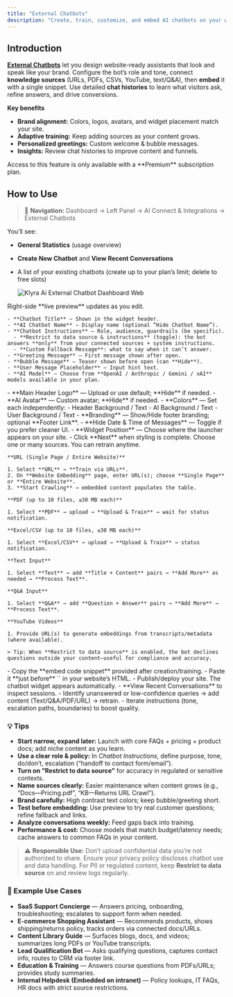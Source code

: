 ```yaml
---
title: "External Chatbots"
description: "Create, train, customize, and embed AI chatbots on your website using models from OpenAI, Anthropic, Google Gemini, and xAI—with brand-aligned UI, data-aware answers, and live user insights."
---
```


## Introduction

[**External Chatbots**](https://klyra.ai/page/external-chatbots) let you design website-ready assistants that look and speak like your brand. Configure the bot’s role and tone, connect **knowledge sources** (URLs, PDFs, CSVs, YouTube, text/Q&A), then **embed** it with a single snippet. Use detailed **chat histories** to learn what visitors ask, refine answers, and drive conversions.

**Key benefits**

- **Brand alignment:** Colors, logos, avatars, and widget placement match your site.
- **Adaptive training:** Keep adding sources as your content grows.
- **Personalized greetings:** Custom welcome & bubble messages.
- **Insights:** Review chat histories to improve content and funnels.

<Warning>
  Access to this feature is only available with a **Premium** subscription plan.
</Warning>

## How to Use

> 🔎 **Navigation:** Dashboard → Left Panel → AI Connect & Integrations → External Chatbots

You’ll see:

- **General Statistics** (usage overview)
- **Create New Chatbot** and **View Recent Conversations**
- A list of your existing chatbots (create up to your plan’s limit; delete to free slots)

  <img
    src="/images/klyra-ai-external-chatbot-dashboard.webp"
    alt="Klyra Ai External Chatbot Dashboard Web"
    class="border rounded-lg shadow-md"
  />

<Steps>
  <Step title="Configure Chatbot (Logic & Model)">
    Right-side **live preview** updates as you edit.

    - **Chatbot Title** — Shown in the widget header.
    - **AI Chatbot Name** — Display name (optional “Hide Chatbot Name”).
    - **Chatbot Instructions** — Role, audience, guardrails (be specific).
      - **Restrict to data source & instructions** (toggle): the bot answers **only** from your connected sources + system instructions.
      - **Custom Fallback Message**: what to say when it can’t answer.
    - **Greeting Message** — First message shown after open.
    - **Bubble Message** — Teaser shown before open (can **Hide**).
    - **User Message Placeholder** — Input hint text.
    - **AI Model** — Choose from **OpenAI / Anthropic / Gemini / xAI** models available in your plan.
  </Step>
  <Step title="Customize Chatbot (Brand & UI)">
    - **Main Header Logo** — Upload or use default; **Hide** if needed.
    - **AI Avatar** — Custom avatar; **Hide** if needed.
    - **Colors** — Set each independently:
      - Header Background / Text
      - AI Background / Text
      - User Background / Text
    - **Branding** — Show/Hide footer branding; optional **Footer Link**.
    - **Hide Date & Time of Messages** — Toggle if you prefer cleaner UI.
    - **Widget Position** — Choose where the launcher appears on your site.
    - Click **Next** when styling is complete.
  </Step>
  <Step title="Training — Add a Knowledge Base">
    Choose one or many sources. You can retrain anytime.

    **URL (Single Page / Entire Website)**

    1. Select **URL** → **Train via URLs**.
    2. On **Website Embedding** page, enter URL(s); choose **Single Page** or **Entire Website**.
    3. **Start Crawling** → embedded content populates the table.

    **PDF (up to 10 files, ≤30 MB each)**

    1. Select **PDF** → upload → **Upload & Train** → wait for status notification.

    **Excel/CSV (up to 10 files, ≤30 MB each)**

    1. Select **Excel/CSV** → upload → **Upload & Train** → status notification.

    **Text Input**

    1. Select **Text** → add **Title + Content** pairs → **Add More** as needed → **Process Text**.

    **Q&A Input**

    1. Select **Q&A** → add **Question + Answer** pairs → **Add More** → **Process Text**.

    **YouTube Videos**

    1. Provide URL(s) to generate embeddings from transcripts/metadata (where available).

    > Tip: When **Restrict to data source** is enabled, the bot declines questions outside your content—useful for compliance and accuracy.
  </Step>
  <Step title="Embed on Your Website">
    - Copy the **embed code snippet** provided after creation/training.
    - Paste it **just before** `</body>` in your website’s HTML.
    - Publish/deploy your site. The chatbot widget appears automatically.
  </Step>
  <Step title="Monitor & Improve">
    - **View Recent Conversations** to inspect sessions.
    - Identify unanswered or low-confidence queries → add content (Text/Q&A/PDF/URL) → retrain.
    - Iterate instructions (tone, escalation paths, boundaries) to boost quality.
  </Step>
</Steps>

### 💡 Tips

- **Start narrow, expand later:** Launch with core FAQs + pricing + product docs; add niche content as you learn.
- **Use a clear role & policy:** In _Chatbot Instructions_, define purpose, tone, do/don’t, escalation (“handoff to contact form/email”).
- **Turn on “Restrict to data source”** for accuracy in regulated or sensitive contexts.
- **Name sources clearly:** Easier maintenance when content grows (e.g., “Docs—Pricing.pdf”, “KB—Returns URL Crawl”).
- **Brand carefully:** High contrast text colors; keep bubble/greeting short.
- **Test before embedding:** Use preview to try real customer questions; refine fallback and links.
- **Analyze conversations weekly:** Feed gaps back into training.
- **Performance & cost:** Choose models that match budget/latency needs; cache answers to common FAQs in your content.

> ⚠️ **Responsible Use:** Don’t upload confidential data you’re not authorized to share. Ensure your privacy policy discloses chatbot use and data handling. For PII or regulated content, keep **Restrict to data source** on and review logs regularly.

### 📌 Example Use Cases

- **SaaS Support Concierge** — Answers pricing, onboarding, troubleshooting; escalates to support form when needed.
- **E-commerce Shopping Assistant** — Recommends products, shows shipping/returns policy, tracks orders via connected docs/URLs.
- **Content Library Guide** — Surfaces blogs, docs, and videos; summarizes long PDFs or YouTube transcripts.
- **Lead Qualification Bot** — Asks qualifying questions, captures contact info, routes to CRM via footer link.
- **Education & Training** — Answers course questions from PDFs/URLs; provides study summaries.
- **Internal Helpdesk (Embedded on intranet)** — Policy lookups, IT FAQs, HR docs with strict source restrictions.